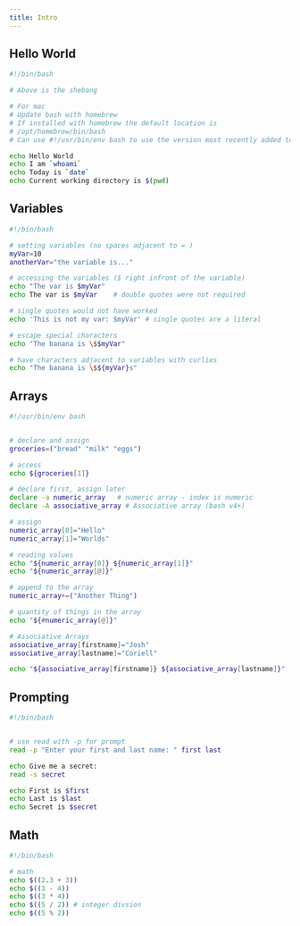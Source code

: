```yaml
---
title: Intro
---
```



## Hello World

```bash
#!/bin/bash

# Above is the shebang

# For mac
# Update bash with homebrew
# If installed with homebrew the default location is
# /opt/homebrew/bin/bash
# Can use #!/usr/bin/env bash to use the version most recently added to PATH environment variable

echo Hello World
echo I am `whoami`
echo Today is `date`
echo Current working directory is $(pwd)

```

## Variables

```bash
#!/bin/bash

# setting variables (no spaces adjacent to = )
myVar=10
anotherVar="the variable is..."

# accessing the variables ($ right infront of the variable)
echo "The var is $myVar"
echo The var is $myVar    # double quotes were not required 

# single quotes would not have worked
echo 'This is not my var: $myVar' # single quotes are a literal

# escape special characters
echo "The banana is \$$myVar" 

# have characters adjacent to variables with curlies
echo "The banana is \$${myVar}s" 
```

## Arrays

```bash
#!/usr/bin/env bash


# declare and assign
groceries=("bread" "milk" "eggs")

# access
echo ${groceries[1]}

# declare first, assign later
declare -a numeric_array   # numeric array - index is numeric
declare -A associative_array # Associative array (bash v4+) 

# assign
numeric_array[0]="Hello"
numeric_array[1]="Worlds"

# reading values
echo "${numeric_array[0]} ${numeric_array[1]}"
echo "${numeric_array[@]}"

# append to the array
numeric_array+=("Another Thing")

# quantity of things in the array
echo "${#numeric_array[@]}"

# Associative Arrays
associative_array[firstname]="Josh"
associative_array[lastname]="Coriell"

echo "${associative_array[firstname]} ${associative_array[lastname]}" 
```

## Prompting

```bash
#!/bin/bash


# use read with -p for prompt
read -p "Enter your first and last name: " first last

echo Give me a secret:
read -s secret

echo First is $first 
echo Last is $last
echo Secret is $secret
```

## Math

```bash
#!/bin/bash

# math
echo $((2.3 + 3))
echo $((3 - 4))
echo $((3 * 4))
echo $((5 / 2)) # integer divsion
echo $((5 % 2))
```